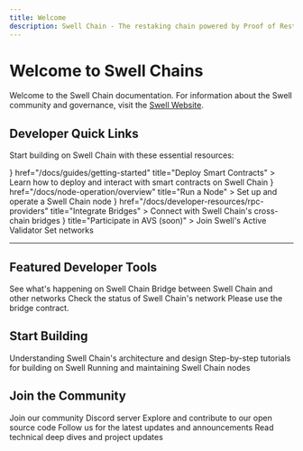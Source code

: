 ```yaml
---
title: Welcome
description: Swell Chain - The restaking chain powered by Proof of Restake
---
```




# Welcome to Swell Chains

Welcome to the Swell Chain documentation. For information about the Swell community and governance, visit the [Swell Website](https://swellnetwork.io).

## Developer Quick Links

Start building on Swell Chain with these essential resources:

<Cards>
  <Card
    icon={<Code className="text-blue-300" />}
    href="/docs/guides/getting-started"
    title="Deploy Smart Contracts"
  >
    Learn how to deploy and interact with smart contracts on Swell Chain
  </Card>
  <Card
    icon={<Server className="text-green-300" />} 
    href="/docs/node-operation/overview"
    title="Run a Node"
  >
    Set up and operate a Swell Chain node
  </Card>
  <Card
    icon={<Waypoints className="text-yellow-300" />}
    href="/docs/developer-resources/rpc-providers"
    title="Integrate Bridges"
  >
    Connect with Swell Chain's cross-chain bridges
  </Card>
  <Card
    icon={<Network className="text-red-300" />}
    title="Participate in AVS (soon)"
  >
    Join Swell's Active Validator Set networks
  </Card>
</Cards>

---

## Featured Developer Tools

<Cards>
  <Card
    href="https://explorer.swellnetwork.io"
    title="Explorer"
  >
    See what's happening on Swell Chain
  </Card>
  <Card
    href="https://bridge.swellnetwork.io"
    title="Bridge"
  >
    Bridge between Swell Chain and other networks
  </Card>
  <Card
    href="https://status.swellnetwork.io"
    title="Network Status"
  >
    Check the status of Swell Chain's network
  </Card>
  <Card
    href="/docs/guides/getting-started#bridging-eth"
    title="Faucet (soon)"
  >
    Please use the bridge contract.
  </Card>
</Cards>

## Start Building

<Cards>
  <Card
    href="/docs/fundamentals/about-swell-chain"
    title="Core Concepts"
  >
    Understanding Swell Chain's architecture and design
  </Card>
  <Card
    href="/docs/guides/getting-started" 
    title="Guides"
  >
    Step-by-step tutorials for building on Swell
  </Card>
  <Card
    href="#"
    title="Node Operation"
  >
    Running and maintaining Swell Chain nodes
  </Card>
</Cards>

## Join the Community 

<Cards>
  <Card
    href="https://discord.gg/swellnetworkdao"
    title="Discord"
  >
    Join our community Discord server
  </Card>
  <Card
    href="https://github.com/swellnetwork"
    title="GitHub"
  >
    Explore and contribute to our open source code
  </Card>
  <Card
    href="https://x.com/swellnetworkio"
    title="X"
  >
    Follow us for the latest updates and announcements
  </Card>
  <Card
    href="https://blog.swellnetwork.io"
    title="Blog"
    >
    Read technical deep dives and project updates
  </Card>
</Cards>
